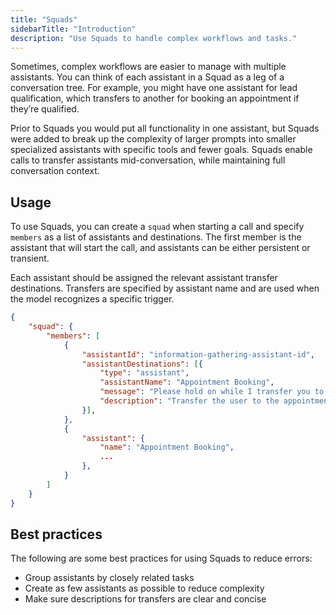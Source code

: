 ```yaml
---
title: "Squads"
sidebarTitle: "Introduction"
description: "Use Squads to handle complex workflows and tasks."
---
```


Sometimes, complex workflows are easier to manage with multiple assistants.
You can think of each assistant in a Squad as a leg of a conversation tree.
For example, you might have one assistant for lead qualification, which transfers to another for booking an appointment if they’re qualified.

Prior to Squads you would put all functionality in one assistant, but Squads were added to break up the complexity of larger prompts into smaller specialized assistants with specific tools and fewer goals.
Squads enable calls to transfer assistants mid-conversation, while maintaining full conversation context.

## Usage

To use Squads, you can create a `squad` when starting a call and specify `members` as a list of assistants and destinations.
The first member is the assistant that will start the call, and assistants can be either persistent or transient.

Each assistant should be assigned the relevant assistant transfer destinations.
Transfers are specified by assistant name and are used when the model recognizes a specific trigger.

```json
{
    "squad": {
        "members": [
            {
                "assistantId": "information-gathering-assistant-id",
                "assistantDestinations": [{
                    "type": "assistant",
                    "assistantName": "Appointment Booking",
                    "message": "Please hold on while I transfer you to our appointment booking assistant.",
                    "description": "Transfer the user to the appointment booking assistant after they say their name."
                }],
            },
            {
                "assistant": {
                    "name": "Appointment Booking",
                    ...
                },
            }
        ]
    }
}
```


## Best practices

The following are some best practices for using Squads to reduce errors:

- Group assistants by closely related tasks
- Create as few assistants as possible to reduce complexity
- Make sure descriptions for transfers are clear and concise
